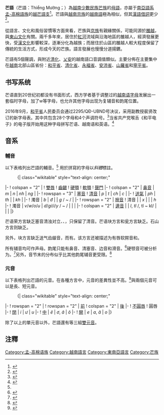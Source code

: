 {{Distinguish|莽语}}
{{Infobox Language
|name = 芒語
|nativename = {{lang|mtq|Thiểng Mường}}
|familycolor = lightcoral
|states = [[越南|越南]]、[[美國|美國]]等
|region = [[東南亞|東南亞]]
|speakers = 114萬人（1999年）
|rank = 
|family = [[南亞語系|南亞語系]]<br /> [[孟高棉語族|孟高棉語族]]<br />  [[越芒語支|越芒語支]]<br />   '''芒語'''
|nation = 
|agency = 
|iso1 = 
|iso2 = 
|iso3 = mtq
|sil = 
}}
'''芒語'''（芒語：Thiểng Mường；{{vie|hn=㗂𡙧|qn=Tiếng Mường}}）為[[越南|越南]][[越南民族|少數民族]][[芒族|芒族]]的[[母語|母語]]，亦屬于[[南亞語系|南亞語系]][[孟-高棉語族|孟-高棉語族]]的[[越芒語支|越芒語支]]<ref>{{en}}{{cite web |url=http://www.ethnologue.com/show_family.asp?subid=90161 |title=Muong: A language of Viet Nam |publisher=[[民族語|民族語]]網站 |date= |accessdate= |archive-date=2007-03-16 |archive-url=https://web.archive.org/web/20070316021735/http://www.ethnologue.com/show_family.asp?subid=90161 |dead-url=no }}</ref>。芒語與[[越南|越南]][[京族|京族]]的[[越南語|越南語]]極為相似，但其[[漢語|漢語]][[借詞|借詞]]更少<ref>{{en}}{{cite web |url=http://www.britannica.com/EBchecked/topic/628327/Viet-Muong-languages |title=Viet-Muong languages |publisher=Encyclopaedia Britannica |date= |accessdate= |archive-date=2013-04-07 |archive-url=https://www.webcitation.org/6Fh4eA7an?url=http://www.britannica.com/EBchecked/topic/628327/Viet-Muong-languages |dead-url=no }}</ref>。

從語言、文化和風俗習慣等方面來看，芒族與[[京族|京族]]有親緣關係，可能同源於[[雒越|雒越]]，與[[東山文化_(越南)|東山文化]]有關。兩千多年來，居住於[[紅河|紅河]]流域與沿海地區的雒越人，經濟發展更快，受[[漢文化|漢文化]]影響較深，逐漸分化為越族；而居住於山區的雒越人較大程度保留了傳統的生活方式，形成今天的芒族。語言發展也慢慢分道揚鑣。

芒語有5個聲調，與附近[[清化|清化]]、[[乂安|乂安]]的越南語口音調值類似。主要分佈在主要集中在[[越南|越南]]北部山區省份：[[和平省|和平省]]、[[清化省|清化省]]、[[永福省|永福省]]、[[安沛省|安沛省]]、[[山羅省|山羅省]]和[[寧平省|寧平省]]。

==书写系统==
芒语直到20世纪初都没有书面形式，西方学者基于调整过的[[越南语字母|越南语字母]]发展出一套临时字母，加了w等字母，也允许其他字母出现为复辅音和韵尾位置。{{sfn|Hà Quang Phùng|2012}}{{rp|1}}

2016年9月，[[和平省|和平省]]人民委员会通过2295/QĐ-UBND号决议，采用副教授裴贤改订的新字母表。其中共包含28个字母和4个声调符号。<ref>{{cite web|title=Quyết định về việc phê chuẩn bộ chữ dân tộc Mường tỉnh Hòa Bình|trans-title=Resolution adopting an alphabet for the Mường people of Hòa Bình Province (2295/QĐ-UBND)|publisher=People's Committee of Hòa Bình Province|location=Hòa Bình|date=8 September 2016|access-date=26 March 2019|url=https://thuvienphapluat.vn/van-ban/Van-hoa-Xa-hoi/Quyet-dinh-2295-QD-UBND-phe-chuan-Bo-chu-dan-toc-Muong-Hoa-Binh-2016-345030.aspx|language=vi|via=Thư viện Pháp luật|archive-date=2022-01-17|archive-url=https://web.archive.org/web/20220117131016/https://thuvienphapluat.vn/van-ban/Van-hoa-Xa-hoi/Quyet-dinh-2295-QD-UBND-phe-chuan-Bo-chu-dan-toc-Muong-Hoa-Binh-2016-345030.aspx|dead-url=no}}</ref>当省共产党喉舌《和平电子》的电子版开始用这种字母拼写芒语、越南语和英语。<ref>{{cite news|title=Sự thật về 'bảng chữ cái' mới trên báo điện tử Hòa Bình|trans-title=Facts about the Hòa Bình online newspaper's new 'alphabet'|author=Tử Hưng|work=Công Luận|publisher=Viet Nam Journalists Association|date=17 February 2018|access-date=26 March 2019|url=https://congluan.vn/su-that-ve-bang-chu-cai-moi-tren-bao-dien-tu-hoa-binh-post33780.html|language=vi|archive-date=2022-01-18|archive-url=https://web.archive.org/web/20220118183836/https://congluan.vn/su-that-ve-bang-chu-cai-moi-tren-bao-dien-tu-hoa-binh-post33780.html|dead-url=no}}</ref>

== 音系 ==
=== 輔音 ===
以下表格列出芒語的輔音。<ref name="chIs2" /> 用於拼寫的字母以''斜體''標註。
:{| class="wikitable" style="text-align: center;"
|-
! colspan = "2" |
! [[雙唇音|雙唇]]
! [[齒齦音|齒齦]]
! [[硬顎音|硬顎]]
! [[軟顎音|軟顎]]
! [[聲門音|聲門]]
|-
! colspan = "2" | [[鼻音_(輔音)|鼻音]]
| ''m'' {{IPAslink|m}}
| ''n'' {{IPAslink|n}}
| ''nh'' {{IPAslink|ɲ}}
| ''ng'' {{IPAslink|ŋ}}
|
|-
! rowspan = "3" | [[塞音|塞音]]
! [[清濁音|清音]]
| ''p'' {{IPAslink|p}}
| ''t'' {{IPAslink|t}}
| ''ch'' {{IPAslink|c}}
| ''c'' {{IPAslink|k}}
|
|-
! [[送氣|送氣]]
| ''ph'' {{IPAslink|pʰ}}
| ''th'' {{IPAslink|tʰ}}
|
| ''kh'' {{IPAslink|kʰ}}
|
|-
! 濁音
| ''b'' {{IPAslink|b}}
| ''đ'' {{IPAslink|d}}
|
| ''g'' /{{IPA link|ɡ}} ~ {{IPA link|ɣ}}/
|
|-
! rowspan = "2" | [[擦音|擦音]]
! 清音
|
| ''x'' {{IPAslink|s}}
|
|
| ''h'' {{IPAslink|h}}
|-
! 濁音
| ''v''/''w''/''o''/''u'' {{IPAslink|β}}
| ''d''/''gi''/''i''/''y'' /{{IPA link|z}} ~ {{IPA link|j}}/
|
|
|
|-
! colspan = "2" | [[邊音|邊音]]
|
| ''l'', ''tl'' /{{IPA link|l}}, tl ~ kl/
|
|
|
|}

芒语荣方言缺乏塞音清浊对立{{IPA|/p b/}}、{{IPA|/t d/}}、{{IPA|/k ɡ/}}，只保留了清音。芒语块方言和瓮方言缺乏{{IPA|/ɡ/}}。石山方言则缺乏{{IPA|/p/}}。

另外，块方言缺乏送气齿龈音{{IPA|/tʰ/}}，而有{{IPA|/hr/}}。该方言还被描述为有唇软腭音{{IPA|/kʷ/}}和{{IPA|/kʷʰ/}}。

所有辅音均可作声母。韵尾只能有鼻音{{IPA|/m n ɲ ŋ/}}、清塞音{{IPA|/p t c k/}}、边音{{IPA|/l/}}和滑音{{IPA|/j w/}}。<ref>{{harvnb|Nguyễn Văn Tài|1982|loc = II.3.3.2}}</ref>硬颚音{{IPA|/c ɲ/}}可被分析为{{IPA|/ʲk ʲŋ/}}。<ref>{{harvnb|Nguyễn Văn Tài|1982|loc = II.3.3.1}}</ref>另外，音节末{{IPA|/c ɲ l/}}的分布似乎比其他韵尾辅音更受限。<ref>{{harvnb|Nguyễn Văn Tài|1982|loc = II.3.3.3}}</ref>


=== 元音 ===
以下表格列出芒語的元音。在各種方言中，元音的差異性並不高。<ref name="chIs2">{{harvnb|Nguyễn Văn Tài|1982|loc = I.2}}</ref>{{IPA|/ɤ/}}與{{IPA|/a/}}兩個元音可以是長、短元音。
:{| class="wikitable" style="text-align: center;"
|-
! rowspan = "2" |
! rowspan = "2" | [[前元音|前]]
! colspan = "2" | [[後元音|後]]
|-
! [[元音圓唇度|不圓唇]]
! 圓唇
|-
! [[閉元音|閉]]
| ''i'' {{IPA|/i/}}
| ''ư'' {{IPA|/ɯ/}}
| ''u'' {{IPA|/u/}}
|-
! [[中元音|中]]
| ''ê'' {{IPA|/e/}}
| ''ơ'', ''â'' {{IPA|/ɤ, ɤ̆/}}
| ''ô'' {{IPA|/o/}}
|-
! [[開元音|開]]
| ''e'' {{IPA|/ɛ/}}
| ''a'', ''ă'' {{IPA|/a, ă/}}
| ''o'' {{IPA|/ɔ/}}
|}

除了以上的單元音以外，芒語還有{{IPA|/iə, ɯə, uə/}}等三組[[雙元音|雙元音]]。

== 注釋 ==
{{reflist|2}}

{{Austroasiatic languages}}
{{越南语言}}

[[Category:孟-高棉语族|Category:孟-高棉语族]]
[[Category:越南語言|Category:越南語言]]
[[Category:東南亞語言|Category:東南亞語言]]
[[Category:芒族|Category:芒族]]